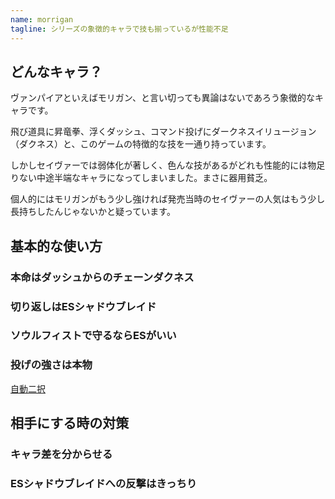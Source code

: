 ```yaml
---
name: morrigan
tagline: シリーズの象徴的キャラで技も揃っているが性能不足
---
```


## どんなキャラ？

ヴァンパイアといえばモリガン、と言い切っても異論はないであろう象徴的なキャラです。

飛び道具に昇竜拳、浮くダッシュ、コマンド投げにダークネスイリュージョン（ダクネス）と、このゲームの特徴的な技を一通り持っています。

しかしセイヴァーでは弱体化が著しく、色んな技があるがどれも性能的には物足りない中途半端なキャラになってしまいました。まさに器用貧乏。

個人的にはモリガンがもう少し強ければ発売当時のセイヴァーの人気はもう少し長持ちしたんじゃないかと疑っています。

## 基本的な使い方

### 本命はダッシュからのチェーンダクネス

### 切り返しはESシャドウブレイド

### ソウルフィストで守るならESがいい

### 投げの強さは本物

[自動二択](../techniques/option_select)

## 相手にする時の対策

### キャラ差を分からせる

### ESシャドウブレイドへの反撃はきっちり

